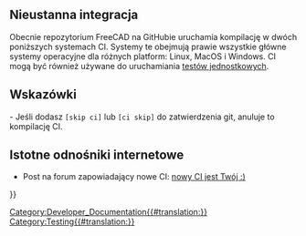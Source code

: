 <languages/>

{{Docnav/pl
|[[FreeCAD_Build_Tool/pl|FreeCAD Narzędzie do kompilacji]]
|[[Branding/pl|FreeCAD jako produkt obcej marki]]
}}

{{TOCright}}

<span id="Continuous_Integration"></span>
==Nieustanna integracja==

Obecnie repozytorium FreeCAD na GitHubie uruchamia kompilację w dwóch poniższych systemach CI. Systemy te obejmują prawie wszystkie główne systemy operacyjne dla różnych platform: Linux, MacOS i Windows. CI mogą być również używane do uruchamiania [[Testing/pl|testów jednostkowych]].

<span id="Tips"></span>
==Wskazówki==

- Jeśli dodasz <code>[skip ci]</code> lub <code>[ci skip]</code> do zatwierdzenia git, anuluje to kompilację CI.

<span id="Relevant_links"></span>
==Istotne odnośniki internetowe==

* Post na forum zapowiadający nowe CI: [https://forum.freecad.org/viewtopic.php?p=657956 nowy CI jest Twój :)]


{{Docnav/pl
|[[FreeCAD_Build_Tool/pl|FreeCAD Narzędzie do kompilacji]]
|[[Branding/pl|FreeCAD jako produkt obcej marki]]
}}

{{Userdocnavi{{#translation:}}}}
[[Category:Developer_Documentation{{#translation:}}]]
[[Category:Testing{{#translation:}}]]
{{clear}}